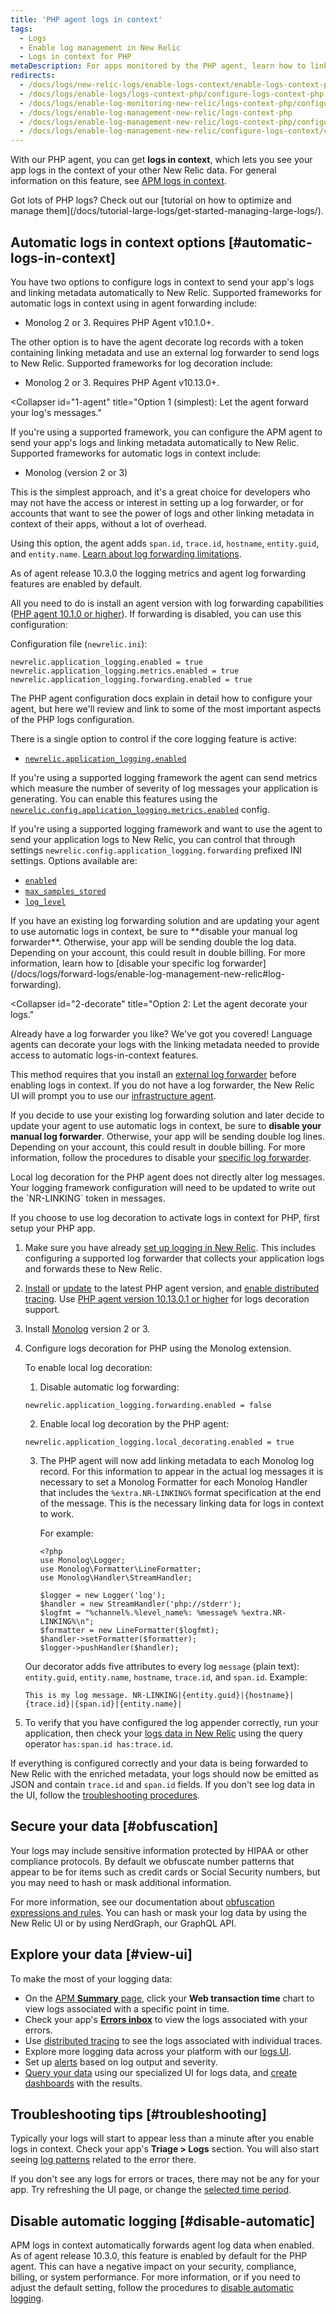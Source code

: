 ```yaml
---
title: 'PHP agent logs in context'
tags:
  - Logs
  - Enable log management in New Relic
  - Logs in context for PHP
metaDescription: For apps monitored by the PHP agent, learn how to link log data with related data across the rest of the New Relic platform.
redirects:
  - /docs/logs/new-relic-logs/enable-logs-context/enable-logs-context-php
  - /docs/logs/enable-logs/logs-context-php/configure-logs-context-php
  - /docs/logs/enable-log-monitoring-new-relic/logs-context-php/configure-logs-context-php
  - /docs/logs/enable-log-management-new-relic/logs-context-php
  - /docs/logs/enable-log-management-new-relic/logs-context-php/configure-logs-context-php
  - /docs/logs/enable-log-management-new-relic/configure-logs-context/configure-logs-context-php 
---
```


With our PHP <InlinePopover type="apm" /> agent, you can get **logs in context**, which lets you see your app logs in the context of your other New Relic data. For general information on this feature, see [APM logs in context](/docs/apm/new-relic-apm/getting-started/get-started-logs-context).

<Callout variant="tip">
Got lots of PHP logs? Check out our [tutorial on how to optimize and manage them](/docs/tutorial-large-logs/get-started-managing-large-logs/). 
</Callout>

## Automatic logs in context options [#automatic-logs-in-context]

You have two options to configure <InlinePopover type="apm" /> logs in context to send your app's logs and linking metadata automatically to New Relic. Supported frameworks for automatic logs in context using in agent forwarding include:

- Monolog 2 or 3. Requires PHP Agent v10.1.0+.

The other option is to have the agent decorate log records with a token containing linking metadata and use an external log forwarder to send logs to New Relic.  Supported frameworks for log decoration include:

- Monolog 2 or 3. Requires PHP Agent v10.13.0+.

<CollapserGroup>

  <Collapser
    id="1-agent"
    title="Option 1 (simplest): Let the agent forward your log's messages."
  >

If you're using a supported framework, you can configure the APM agent to send your app's logs and linking metadata automatically to New Relic. Supported frameworks for automatic logs in context include:

* Monolog (version 2 or 3)

This is the simplest approach, and it's a great choice for developers who may not have the access or interest in setting up a log forwarder, or for accounts that want to see the power of logs and other linking metadata in context of their apps, without a lot of overhead.

Using this option, the agent adds `span.id`, `trace.id`, `hostname`, `entity.guid`, and `entity.name`. [Learn about log forwarding limitations](/docs/logs/logs-context/get-started-logs-context#forwarding-details).


<Callout variant="important">
  As of agent release 10.3.0 the logging metrics and agent log forwarding features are enabled by default. 
</Callout>

All you need to do is install an agent version with log forwarding capabilities ([PHP agent 10.1.0 or higher](/docs/release-notes/agent-release-notes/php-release-notes/)). If forwarding is disabled, you can use this configuration: 

Configuration file (`newrelic.ini`):

```
newrelic.application_logging.enabled = true
newrelic.application_logging.metrics.enabled = true
newrelic.application_logging.forwarding.enabled = true
```

The PHP agent configuration docs explain in detail how to configure your agent, but here we'll review and link to some of the most important aspects of the PHP logs configuration. 

There is a single option to control if the core logging feature is active: 

* [`newrelic.application_logging.enabled`](/docs/apm/agents/php-agent/configuration/php-agent-configuration/#cfg-application_logging_forwarding-enabled)

If you're using a supported logging framework the agent can send metrics which measure the number of severity of log messages your application is generating. You can enable this features using the  [`newrelic.config.application_logging.metrics.enabled`](/docs/apm/agents/php-agent/configuration/php-agent-configuration/#cfg-application_logging_metrics-enabled) config. 


If you're using a supported logging framework and want to use the agent to send your application logs to New Relic, you can control that through settings `newrelic.config.application_logging.forwarding` prefixed INI settings. Options available are:

* [`enabled`](/docs/apm/agents/php-agent/configuration/php-agent-configuration/#cfg-application_logging_forwarding-enabled)
* [`max_samples_stored`](/docs/apm/agents/php-agent/configuration/php-agent-configuration/#cfg-application_logging_forwarding-max_samples_stored)
* [`log_level`](/docs/apm/agents/php-agent/configuration/php-agent-configuration/#cfg-application_logging_forwarding-log-level)

<Callout variant="important">
  If you have an existing log forwarding solution and are updating your agent to use automatic logs in context, be sure to **disable your manual log forwarder**. Otherwise, your app will be sending double the log data. Depending on your account, this could result in double billing. For more information, learn how to [disable your specific log forwarder](/docs/logs/forward-logs/enable-log-management-new-relic#log-forwarding).
</Callout>


 </Collapser>

  <Collapser
    id="2-decorate"
    title="Option 2: Let the agent decorate your logs."
  >

Already have a log forwarder you like? We've got you covered! Language agents can decorate your logs with the linking metadata needed to provide access to automatic logs-in-context features.

This method requires that you install an [external log forwarder](/docs/logs/forward-logs/enable-log-management-new-relic#log-forwarding) before enabling logs in context. If you do not have a log forwarder, the New Relic UI will prompt you to use our [infrastructure agent](/docs/logs/forward-logs/forward-your-logs-using-infrastructure-agent/).

If you decide to use your existing log forwarding solution and later decide to update your agent to use automatic logs in context, be sure to **disable your manual log forwarder**. Otherwise, your app will be sending double log lines. Depending on your account, this could result in double billing. For more information, follow the procedures to disable your [specific log forwarder](/docs/logs/forward-logs/enable-log-management-new-relic#log-forwarding).

 <Callout variant="important">
    Local log decoration for the PHP agent does not directly alter log messages. Your logging framework configuration will need to be updated to write out the `NR-LINKING` token in messages. 
  </Callout>

If you choose to use log decoration to activate logs in context for PHP, first setup your PHP app.

1. Make sure you have already [set up logging in New Relic](/docs/logs/enable-log-management-new-relic/enable-log-monitoring-new-relic/enable-log-management-new-relic/). This includes configuring a supported log forwarder that collects your application logs and forwards these to New Relic.
2. [Install](/docs/agents/php-agent/installation/php-agent-installation-overview/) or [update](/docs/agents/php-agent/installation/update-php-agent/) to the latest PHP agent version, and [enable distributed tracing](/docs/distributed-tracing/enable-configure/quick-start/). Use [PHP agent version 10.13.0.1 or higher](/docs/release-notes/agent-release-notes/php-release-notes/) for logs decoration support.
3. Install [Monolog](https://github.com/Seldaek/monolog) version 2 or 3.
4. Configure logs decoration for PHP using the Monolog extension.

    To enable local log decoration:

    1. Disable automatic log forwarding:
      ```
      newrelic.application_logging.forwarding.enabled = false

      ```
    2. Enable local log decoration by the PHP agent:
      ```
      newrelic.application_logging.local_decorating.enabled = true

      ```
    3. The PHP agent will now add linking metadata to each Monolog log record.  For this information to appear in the actual log messages it is necessary to set a Monolog Formatter for each Monolog Handler that includes the `%extra.NR-LINKING%` format specification at the end of the message.  This is the necessary linking data for logs in context to work.

       For example:
       
       ```
       <?php
       use Monolog\Logger;
       use Monolog\Formatter\LineFormatter;
       use Monolog\Handler\StreamHandler;

       $logger = new Logger('log');
       $handler = new StreamHandler('php://stderr');
       $logfmt = "%channel%.%level_name%: %message% %extra.NR-LINKING%\n";
       $formatter = new LineFormatter($logfmt);
       $handler->setFormatter($formatter);
       $logger->pushHandler($handler); 
       ```
  
      Our decorator adds five attributes to every log `message` (plain text): `entity.guid`, `entity.name`, `hostname`, `trace.id`, and  `span.id`. Example:

      ```
      This is my log message. NR-LINKING|{entity.guid}|{hostname}|{trace.id}|{span.id}|{entity.name}|
      ```

5. To verify that you have configured the log appender correctly, run your application, then check your [logs data in New Relic](/docs/logs/log-management/ui-data/use-logs-ui/) using the query operator `has:span.id has:trace.id`.

If everything is configured correctly and your data is being forwarded to New Relic with the enriched metadata, your logs should now be emitted as JSON and contain `trace.id` and `span.id` fields. If you don't see log data in the UI, follow the [troubleshooting procedures](/docs/logs/log-management/troubleshooting/no-log-data-appears-ui/).

 </Collapser>

</CollapserGroup>

<InstallFeedback />

## Secure your data [#obfuscation]

Your logs may include sensitive information protected by HIPAA or other compliance protocols. By default we obfuscate number patterns that appear to be for items such as credit cards or Social Security numbers, but you may need to hash or mask additional information.

For more information, see our documentation about [obfuscation expressions and rules](/docs/logs/ui-data/obfuscation-ui/). You can hash or mask your log data by using the New Relic UI or by using NerdGraph, our GraphQL API.

## Explore your data [#view-ui]

To make the most of your logging data:

* On the [APM **Summary** page](/docs/apm/apm-ui-pages/monitoring/apm-summary-page-view-transaction-apdex-usage-data), click your **Web transaction time** chart to view logs associated with a specific point in time.
* Check your app's [**Errors inbox**](/docs/errors-inbox/errors-inbox) to view the logs associated with your errors.
* Use [distributed tracing](/docs/distributed-tracing/ui-data/understand-use-distributed-tracing-ui) to see the logs associated with individual traces.
* Explore more logging data across your platform with our [logs UI](/docs/logs/log-management/ui-data/use-logs-ui/).
* Set up [alerts](/docs/alerts-applied-intelligence/new-relic-alerts/alert-conditions/create-alert-conditions/) based on log output and severity.
* [Query your data](/docs/logs/ui-data/query-syntax-logs/) using our specialized UI for logs data, and [create dashboards](/docs/query-your-data/explore-query-data/dashboards/introduction-dashboards/) with the results.

## Troubleshooting tips [#troubleshooting]

Typically your logs will start to appear less than a minute after you enable <InlinePopover type="apm" /> logs in context. Check your app's **Triage > Logs** section. You will also start seeing [log patterns](/docs/logs/ui-data/find-unusual-logs-log-patterns) related to the error there.

If you don't see any logs for errors or traces, there may not be any for your app. Try refreshing the UI page, or change the [selected time period](/docs/new-relic-one/ui-data/basic-ui-features/#data-analysis).

## Disable automatic logging [#disable-automatic]

APM logs in context automatically forwards <InlinePopover type="apm" /> agent log data when enabled.  As of agent release 10.3.0, this feature is enabled by default for the PHP agent. This can have a negative impact on your security, compliance, billing, or system performance. For more information, or if you need to adjust the default setting, follow the procedures to [disable automatic logging](/docs/logs/logs-context/disable-automatic-logging).

